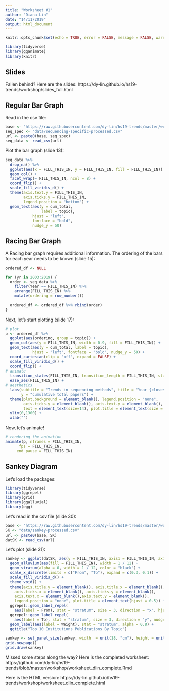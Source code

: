 ```yaml
---
title: "Worksheet #1"
author: "Diana Lin"
date: "14/11/2019"
output: html_document
---
```


```r
knitr::opts_chunk$set(echo = TRUE, error = FALSE, message = FALSE, warning = FALSE, fig.width=12, fig.height=8)
```

```r
library(tidyverse)
library(gganimate)
library(knitr)
```
## Slides
Fallen behind? Here are the slides:
https://dy-lin.github.io/hs19-trends/workshop/slides_full.html

## Regular Bar Graph
Read in the csv file:
```r
base <- "https://raw.githubusercontent.com/dy-lin/hs19-trends/master/workshop/"
seq_spec <- "data/sequencing-specific-processed.csv"
url <- paste0(base, seq_spec)
seq_data <- read_csv(url)
```

Plot the bar graph (slide 13):
```r
seq_data %>%
  drop_na() %>%
  ggplot(aes(x = FILL_THIS_IN, y = FILL_THIS_IN, fill = FILL_THIS_IN)) +
  geom_col() + 
  facet_wrap(~ FILL_THIS_IN, ncol = 8) + 
  coord_flip() +
  scale_fill_viridis_d() +
  theme(axis.text.y = FILL_THIS_IN,
        axis.ticks.y = FILL_THIS_IN,
        legend.position = "bottom") +
  geom_text(aes(y = cum_total, 
                label = topic), 
            hjust = "left", 
            fontface = "bold", 
            nudge_y = 50)
```

## Racing Bar Graph
A Racing bar graph requires additional information. The ordering of the bars for each year needs to be known (slide 15):
```r
ordered_df <- NULL

for (yr in 2003:2019) {
  order <- seq_data %>% 
    filter(Year == FILL_THIS_IN) %>% 
    arrange(FILL_THIS_IN) %>% 
    mutate(ordering = row_number())
  
  ordered_df <- ordered_df %>% rbind(order)
}
```

Next, let's start plotting (slide 17):
```r
# plot
p <- ordered_df %>% 
  ggplot(aes(ordering, group = topic)) +
  geom_col(aes(y = FILL_THIS_IN, width = 0.9, fill = FILL_THIS_IN)) +
  geom_text(aes(y = cum_total, label = topic), 
            hjust = "left", fontface = "bold", nudge_y = 50) +
  coord_cartesian(clip = "off", expand = FALSE) +
  scale_fill_viridis_d() +
  coord_flip() +
# animate
  transition_states(FILL_THIS_IN, transition_length = FILL_THIS_IN, state_length = FILL_THIS_IN, wrap = FILL_THIS_IN) +
  ease_aes(FILL_THIS_IN) +
# aesthetics
  labs(subtitle = "Trends in sequencing methods", title = "Year {closest_state}", 
       y = "cumulative total papers") +
  theme(plot.background = element_blank(), legend.position = "none",
        axis.ticks.y = element_blank(), axis.text.y = element_blank(),
        text = element_text(size=14), plot.title = element_text(size = 35)) +
  ylim(0,1300) +
  xlab("") 
```

Now, let's animate!
```r
# rendering the animation
animate(p, nframes = FILL_THIS_IN,
      fps = FILL_THIS_IN,
     end_pause = FILL_THIS_IN)
```

## Sankey Diagram

Let's load the packages:
```r
library(tidyverse)
library(ggrepel)
library(grid)
library(ggalluvial)
library(egg)
```

Let's read in the csv file (slide 30):
```r
base <- "https://raw.githubusercontent.com/dy-lin/hs19-trends/master/workshop/"
SK <- "data/sankey-processed.csv"
url <- paste0(base, SK)
datSK <- read_csv(url)
```

Let's plot (slide 31):
```r
sankey <- ggplot(datSK, aes(y = FILL_THIS_IN, axis1 = FILL_THIS_IN, axis2 = FILL_THIS_IN)) +
  geom_alluvium(aes(fill = FILL_THIS_IN), width = 1 / 12) +
  geom_stratum(alpha = 0, width = 1 / 12, color = "black") +
  scale_x_discrete(limits = c("From", "To"), expand = c(0.3, 0.1)) +
  scale_fill_viridis_d() +
  theme_void() +
  theme(axis.title.y = element_blank(), axis.title.x = element_blank(),
    axis.ticks.x = element_blank(), axis.ticks.y = element_blank(),
    axis.text.x = element_blank(),axis.text.y = element_blank(),
    legend.position = "none", plot.title = element_text(hjust = 0.5)) +
  ggrepel::geom_label_repel(
    aes(label = From), stat = "stratum", size = 3, direction = "x", hjust = 10) +
  ggrepel::geom_label_repel(
    aes(label = To), stat = "stratum", size = 3, direction = "y", nudge_x = 0.5) +
  geom_label(aes(label = Weight), stat = "stratum", alpha = 0.8) +
  ggtitle("Top 10 Institutions Publications By Topic")

sankey <- set_panel_size(sankey, width  = unit(18, "cm"), height = unit(10, "cm"))
grid.newpage()
grid.draw(sankey)
```

Missed some steps along the way?
Here is the completed worksheet:
https://github.com/dy-lin/hs19-trends/blob/master/workshop/worksheet_dlin_complete.Rmd

Here is the HTML version:
https://dy-lin.github.io/hs19-trends/workshop/worksheet_dlin_complete.html

